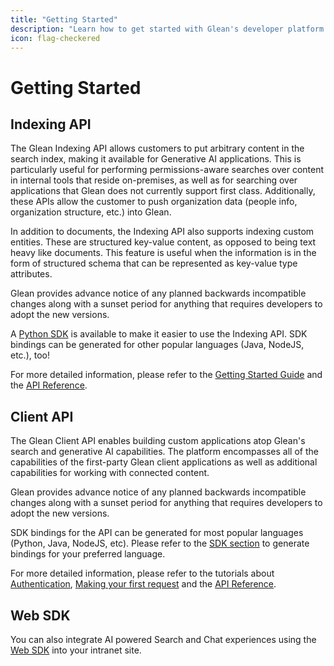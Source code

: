 ```yaml
---
title: "Getting Started"
description: "Learn how to get started with Glean's developer platform capabilities including APIs, SDKs, and integrations"
icon: flag-checkered
---
```


# Getting Started

## Indexing API

The Glean Indexing API allows customers to put arbitrary content in the search index, making it available for Generative AI applications. This is particularly useful for performing permissions-aware searches over content in internal tools that reside on-premises, as well as for searching over applications that Glean does not currently support first class. Additionally, these APIs allow the customer to push organization data (people info, organization structure, etc.) into Glean.

In addition to documents, the Indexing API also supports indexing custom entities. These are structured key-value content, as opposed to being text heavy like documents. This feature is useful when the information is in the form of structured schema that can be represented as key-value type attributes.

Glean provides advance notice of any planned backwards incompatible changes along with a sunset period for anything that requires developers to adopt the new versions. 

A [Python SDK](https://developers.glean.com/docs/indexing_api/indexing_api_getting_started/#using-the-sdk) is available to make it easier to use the Indexing API. SDK bindings can be generated for other popular languages (Java, NodeJS, etc.), too!

For more detailed information, please refer to the [Getting Started Guide](https://developers.glean.com/docs/indexing_api/indexing_api_getting_started/) and the [API Reference](https://developers.glean.com/indexing/overview/).

## Client API

The Glean Client API enables building custom applications atop Glean's search and generative AI capabilities. The platform encompasses all of the capabilities of the first-party Glean client applications as well as additional capabilities for working with connected content.

Glean provides advance notice of any planned backwards incompatible changes along with a sunset period for anything that requires developers to adopt the new versions. 

SDK bindings for the API can be generated for most popular languages (Python, Java, NodeJS, etc). Please refer to the [SDK section](https://developers.glean.com/client/overview/#section/SDK) to generate bindings for your preferred language.

For more detailed information, please refer to the tutorials about [Authentication](https://developers.glean.com/docs/client_api/client_api_scopes/), [Making your first request](https://developers.glean.com/docs/client_api/client_api_first_request/) and the [API Reference](https://developers.glean.com/client/overview/).

## Web SDK

You can also integrate AI powered Search and Chat experiences using the [Web SDK](https://developers.glean.com/docs/browser_api/) into your intranet site.